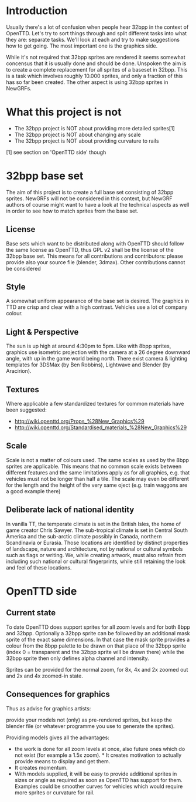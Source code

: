 = Introduction =

Usually there's a lot of confusion when people hear 32bpp in the context of OpenTTD. Let's try to sort things through and split different tasks into what they are: separate tasks. We'll look at each and try to make suggestions how to get going. The most important one is the graphics side.

While it's not required that 32bpp sprites are rendered it seems somewhat concensus that it is usually done and should be done. Unspoken the aim is to create a complete replacement for all sprites of a baseset in 32bpp. This is a task which involves roughly 10.000 sprites, and only a fraction of this has so far been created. The other aspect is using 32bpp sprites in NewGRFs.

= What this project is not =

* The 32bpp project is NOT about providing more detailed sprites[1]
* The 32bpp project is NOT about changing any scale
* The 32bpp project is NOT about providing curvature to rails

[1] see section on 'OpenTTD side' though

= 32bpp base set =

The aim of this project is to create a full base set consisting of 32bpp sprites. NewGRFs will not be considered in this context, but NewGRF authors of course might want to have a look at the technical aspects as well in order to see how to match sprites from the base set.

== License ==
Base sets which want to be distributed along with OpenTTD should follow the same license as OpenTTD, thus GPL v2 shall be the license of the 32bpp base set. This means for all contributions and contributors: please provide also your source file (blender, 3dmax). Other contributions cannot be considered

== Style ==
A somewhat uniform appearance of the base set is desired. The graphics in TTD are crisp and clear with a high contrast. Vehicles use a lot of company colour. 

== Light & Perspective ==
The sun is up high at around 4:30pm to 5pm. Like with 8bpp sprites, graphics use isometric projection with the camera at a 26 degree downward angle, with up in the game world being north. There exist camera & lighting templates for 3DSMax (by Ben Robbins), Lightwave and Blender (by Aracirion).

== Textures ==
Where applicable a few standardized textures for common materials have been suggested:
* http://wiki.openttd.org/Props_%28New_Graphics%29
* http://wiki.openttd.org/Standardised_materials_%28New_Graphics%29

== Scale ==
Scale is not a matter of colours used. The same scales as used by the 8bpp sprites are applicable. This means that no common scale exists between different features and the same limitations apply as for all graphics, e.g. that vehicles must not be longer than half a tile. The scale may even be different for the length and the height of the very same oject (e.g. train waggons are a good example there)

== Deliberate lack of national identity ==
In vanilla TT, the temperate climate is set in the British Isles, the home of game creator Chris Sawyer. The sub-tropical climate is set in Central South America and the sub-arctic climate possibly in Canada, northern Scandinavia or Eurasia.
Those locations are identified by distinct properties of landscape, nature and architecture, not by national or cultural symbols such as flags or writing. We, while creating artwork, must also refrain from including such national or cultural fingerprints, while still retaining the look and feel of these locations.

= OpenTTD side =

== Current state ==
To date OpenTTD does support sprites for all zoom levels and for both 8bpp and 32bpp. Optionally a 32bpp sprite can be followed by an additional mask sprite of the exact same dimensions. In that case the mask sprite provides a colour from the 8bpp palette to be drawn on that place of the 32bpp sprite (index 0 = transparent and the 32bpp sprite will be drawn there) while the 32bpp sprite then only defines alpha channel and intensity.

Sprites can be provided for the normal zoom, for 8x, 4x and 2x zoomed out and 2x and 4x zoomed-in state.

== Consequences for graphics ==
Thus as advise for graphics artists: 

provide your models not (only) as pre-rendered sprites, but keep the blender file (or whatever programme you use to generate the sprites).

Providing models gives all the advantages: 
* the work is done for all zoom levels at once, also future ones which do not exist (for example a 1.5x zoom). * It creates motivation to actually provide means to display and get them.
* It creates momentum.
* With models supplied, it will be easy to provide additional sprites in sizes or angle as required as soon as OpenTTD has support for them. Examples could be smoother curves for vehicles which would require more sprites or curvature for rail.